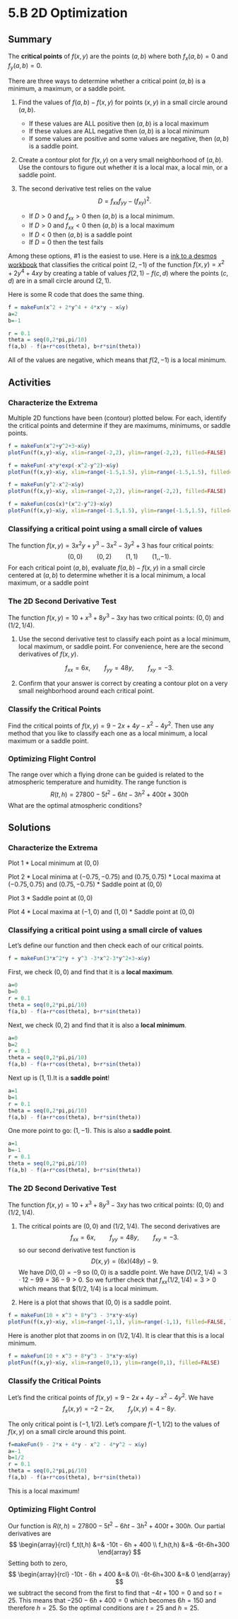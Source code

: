 # 5.B 2D Optimization

## Summary

The **critical points** of $f(x,y)$ are the points $(a,b)$ where both $f_x(a,b)=0$ and $f_y(a,b)=0$.


There are three ways to determine whether a critical point $(a,b)$ is a minimum, a maximum, or a saddle point.


1. Find the values of $f(a,b) - f(x,y)$ for points $(x,y)$ in a small circle around $(a,b)$. 
   * If these values are ALL positive then $(a,b)$ is a local maximum
   * If these values are ALL negative then $(a,b)$ is a local minimum
   * If some values are positive and some values are negative, then $(a,b)$ is a saddle point. 
   
2. Create a contour plot for $f(x,y)$ on a very small neighborhood of $(a,b)$. Use the contours to figure out whether it is a local max, a local min, or a saddle point.
   
  
3. The second derivative test relies on the value
$$
D = f_{xx} f_{yy} - (f_{xy})^2.
$$
   * If $D > 0$ and $f_{xx} > 0$ then $(a,b)$ is a local minimum.
   * If $D > 0$ and $f_{xx} < 0$ then $(a,b)$ is a local maximum
   * If $D < 0$ then $(a,b)$ is a saddle point
   * If $D=0$ then the test fails
   


Among these options, #1 is the easiest to use. Here is a [ink to a desmos workbook](https://www.desmos.com/calculator/hxhiomaduw) that classifies the critical point $(2,-1)$ of the function $f(x,y)= x^2+ 2y^4+ 4xy$ by creating a table of values $f(2,1) - f(c,d)$ where the points $(c,d)$ are in a small circle around $(2,1)$.

Here is some R code that does the same thing. 

```r
f = makeFun(x^2 + 2*y^4 + 4*x*y ~ x&y)
a=2
b=-1

r = 0.1
theta = seq(0,2*pi,pi/10)
f(a,b) - f(a+r*cos(theta), b+r*sin(theta)) 
```

All of the values are negative, which means that $f(2,-1)$ is a local minimum.

## Activities


### Characterize the Extrema

Multiple 2D functions have been (contour) plotted below. For each, identify the critical points and determine if they are maximums, minimums, or saddle points. 

```r
f = makeFun(x^2+y^2+3~x&y)
plotFun(f(x,y)~x&y, xlim=range(-2,2), ylim=range(-2,2), filled=FALSE)
```

```r
f = makeFun(-x*y*exp(-x^2-y^2)~x&y)
plotFun(f(x,y)~x&y, xlim=range(-1.5,1.5), ylim=range(-1.5,1.5), filled=FALSE)
```

```r
f = makeFun(y^2-x^2~x&y)
plotFun(f(x,y)~x&y, xlim=range(-2,2), ylim=range(-2,2), filled=FALSE)
```

```r
f = makeFun(cos(x)*(x^2-y^2)~x&y)
plotFun(f(x,y)~x&y, xlim=range(-1.5,1.5), ylim=range(-1.5,1.5), filled=FALSE)
```


### Classifying a critical point using a small circle of values

The function $f(x,y) =3x^2y + y^3 -3x^2-3y^2+3$ has four critical points:
$$
(0,0) \qquad (0,2) \qquad (1,1) \qquad (1,,-1).
$$
For each critical point $(a,b)$, evaluate $f(a,b) - f(x,y)$ in a small circle centered at $(a,b)$ to determine whether it is a local minimum, a local maximum, or a saddle point


### The 2D Second Derivative Test

The function $f(x,y)=10 + x^3 + 8y^3 - 3xy$ has two critical points: $(0,0)$ and $(1/2,1/4)$. 

1. Use the second derivative test to classify each point as a local minimum, local maximum, or saddle point. For convenience, here are the second derivatives of $f(x,y)$.

$$
f_{xx} = 6x, \qquad f_{yy} = 48y, \qquad f_{xy} = -3.
$$

2. Confirm that your answer is correct by creating a contour plot on a very small neighborhood around each critical point.


### Classify the Critical Points

Find the critical points of $f(x,y)=9-2x+4y-x^2-4y^2$. Then use any method that you like to classify each one as a local minimum, a local maximum or a saddle point.

### Optimizing Flight Control

The range over which a flying drone can be guided is related to the atmospheric temperature and humidity. The range function is 
$$
R(t,h)=27800-5t^2-6ht-3h^2+400t+300h
$$
What are the optimal atmospheric conditions?


## Solutions


### Characterize the Extrema

Plot 1
* Local minimum at $(0,0)$

Plot 2
* Local minima at $(-0.75, -0.75)$ and $(0.75, 0.75)$
* Local maxima at $(-0.75, 0.75)$ and $(0.75, -0.75)$
* Saddle point at $(0,0)$

Plot 3
* Saddle point at $(0,0)$

Plot 4
* Local maxima at $(-1,0)$ and $(1,0)$
* Saddle point at $(0,0)$



### Classifying a critical point using a small circle of values

Let's define our function and then check each of our critical points.

```r
f = makeFun(3*x^2*y + y^3 -3*x^2-3*y^2+3~x&y)
```

First, we check $(0,0)$ and find that it is a **local maximum**.

```r
a=0
b=0
r = 0.1
theta = seq(0,2*pi,pi/10)
f(a,b) - f(a+r*cos(theta), b+r*sin(theta))
```


Next, we check $(0,2)$ and find that it is also a **local minimum**.

```r
a=0
b=2
r = 0.1
theta = seq(0,2*pi,pi/10)
f(a,b) - f(a+r*cos(theta), b+r*sin(theta)) 
```


Next up is  $(1,1)$.It is a **saddle point**!

```r
a=1
b=1
r = 0.1
theta = seq(0,2*pi,pi/10)
f(a,b) - f(a+r*cos(theta), b+r*sin(theta)) 
```


One more point to go: $(1,-1)$. This is also a **saddle point**.

```r
a=1
b=-1
r = 0.1
theta = seq(0,2*pi,pi/10)
f(a,b) - f(a+r*cos(theta), b+r*sin(theta)) 
```



### The 2D Second Derivative Test

The function $f(x,y)=10 + x^3 + 8y^3 - 3xy$ has two critical points: $(0,0)$ and $(1/2,1/4)$. 

1. The critical points are $(0,0)$ and $(1/2,1/4)$. The second derivatives are
$$
f_{xx} = 6x, \qquad f_{yy} = 48y, \qquad f_{xy} = -3.
$$
so our second derivative test function is
$$
D(x,y) = (6x)(48y) - 9.
$$
We have $D(0,0) = -9$ so $(0,0)$ is a saddle point. We have $D(1/2,1/4)= 3 \cdot 12 - 99 = 36 - 9 > 0$. So we further check that $f_{xx}(1/2,1/4) = 3 > 0$ which means that $(1/2, 1/4) is a local minimum.

2. Here is a plot that shows that $(0,0)$ is a saddle point.


```r
f = makeFun(10 + x^3 + 8*y^3 - 3*x*y~x&y)
plotFun(f(x,y)~x&y, xlim=range(-1,1), ylim=range(-1,1), filled=FALSE, levels=c(0,2.5,5,7.5,10,12.5,15))
```

Here is another plot that zooms in on $(1/2,1/4)$. It is clear that this is a local minimum.

```r
f = makeFun(10 + x^3 + 8*y^3 - 3*x*y~x&y)
plotFun(f(x,y)~x&y, xlim=range(0,1), ylim=range(0,1), filled=FALSE)
```


### Classify the Critical Points

Let's find the critical points of $f(x,y)=9-2x+4y-x^2-4y^2$. We have
$$
f_x(x,y) = -2-2x, \qquad f_y(x,y) = 4 - 8y.
$$

The only critical point is $(-1, 1/2)$. Let's compare $f(-1,1/2)$ to the values of $f(x,y)$ on  a small circle around this point.


```r
f=makeFun(9 - 2*x + 4*y - x^2 - 4*y^2 ~ x&y)
a=-1
b=1/2
r = 0.1
theta = seq(0,2*pi,pi/10)
f(a,b) - f(a+r*cos(theta), b+r*sin(theta)) 
```

This is a local maximum!

### Optimizing Flight Control

Our function is $R(t,h)=27800-5t^2-6ht-3h^2+400t+300h$. Our partial derivatives are
$$
\begin{array}{rcl}
f_t(t,h) &=& -10t - 6h + 400 \\
f_h(t,h) &=& -6t-6h+300
\end{array}
$$
Setting both to zero,
$$
\begin{array}{rcl}
 -10t - 6h + 400 &=& 0\\
 -6t-6h+300 &=& 0
\end{array}
$$
we subtract the second from the first to find that
$-4t+100 = 0$
and so $t=25$. This means that $-250 - 6h +400 = 0$ which becomes $6h = 150$ and therefore $h = 25$. So the optimal conditions are $t=25$ and $h=25$.
